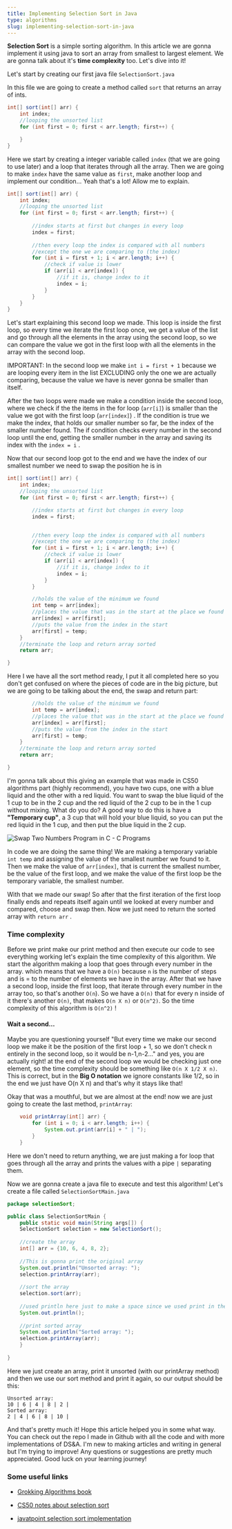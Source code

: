 ```yaml
---
title: Implementing Selection Sort in Java
type: algorithms
slug: implementing-selection-sort-in-java
---
```


**Selection Sort** is a simple sorting algorithm. In this article we are gonna implement it using java to sort an array from smallest to largest element. We are gonna talk about it's **time complexity** too. Let's dive into it!



Let's start by creating our first java file `SelectionSort.java`

In this file we are going to create a method called `sort` that returns an array of ints.

```java
int[] sort(int[] arr) {
	int index;
    //looping the unsorted list
	for (int first = 0; first < arr.length; first++) {

	}
}
```

Here we start by creating a integer variable called `index` (that we are going to use later) and a loop that iterates through all the array. Then we are going to make `index` have the same value as `first`, make another loop and implement our condition... Yeah that's a lot! Allow me to explain.

```java
int[] sort(int[] arr) {
	int index;
    //looping the unsorted list
	for (int first = 0; first < arr.length; first++) {
		
        //index starts at first but changes in every loop
		index = first;	
			
		//then every loop the index is compared with all numbers
		//except the one we are comparing to (the index)
		for (int i = first + 1; i < arr.length; i++) {
			//check if value is lower
			if (arr[i] < arr[index]) {
				//if it is, change index to it
				index = i;
            }
        }
	}
}			
```

Let's start explaining this second loop we made. This loop is inside the first loop, so every time we iterate the first loop once, we get a value of the list and go through all the elements in the array using the second loop, so we can compare the value we got in the first loop with all the elements in the array with the second loop.

IMPORTANT: In the second loop we make `int i = first + 1` because we are looping every item in the list EXCLUDING only the one we are actually comparing, because the value we have is never gonna be smaller than itself.

After the two loops were made we make a condition inside the second loop, where we check if the the items in the for loop (`arr[i]`) is smaller than the value we got with the first loop (`arr[index]`) . If the condition is true we make the index, that holds our smaller number so far, be the index of the smaller number found. The if condition checks every number in the second loop until the end, getting the smaller number in the array and saving its index with the `index = i` .

Now that our second loop got to the end and we have the index of our smallest number we need to swap the position he is in

```java
int[] sort(int[] arr) {
    int index;
    //looping the unsorted list
    for (int first = 0; first < arr.length; first++) {

        //index starts at first but changes in every loop
        index = first;


        //then every loop the index is compared with all numbers
        //except the one we are comparing to (the index)
        for (int i = first + 1; i < arr.length; i++) {
            //check if value is lower
            if (arr[i] < arr[index]) {
                //if it is, change index to it
                index = i;
            }
        }

        //holds the value of the minimum we found
        int temp = arr[index];
        //places the value that was in the start at the place we found our index
        arr[index] = arr[first];
        //puts the value from the index in the start
        arr[first] = temp;
    }
    //terminate the loop and return array sorted
    return arr;

}
```

Here I we have all the sort method ready, I put it all completed here so you don't get confused on where the pieces of code are in the big picture, but we are going to be talking about the end, the swap and return part:

```java
        //holds the value of the minimum we found
        int temp = arr[index];
        //places the value that was in the start at the place we found our index
        arr[index] = arr[first];
        //puts the value from the index in the start
        arr[first] = temp;
    }
    //terminate the loop and return array sorted
    return arr;

}
```

I'm gonna talk about this giving an example that was made in CS50 algorithms part (highly recommend), you have two cups, one with a blue liquid and the other with a red liquid. You want to swap the blue liquid of the 1 cup to be in the 2 cup and the red liquid of the 2 cup to be in the 1 cup without mixing. What do you do? A good way to do this is have a **"Temporary cup"**, a 3 cup that will hold your blue liquid, so you can put the red liquid in the 1 cup, and then put the blue liquid in the 2 cup.

![Swap Two Numbers Program in C - C Programs](https://www.sitesbay.com/program/images/swap-two-numbers-ex.gif)

In code we are doing the same thing! We are making a temporary variable `int temp` and assigning the value of the smallest number we found to it. Then we make the value of `arr[index]`, that is current the smallest number, be the value of the first loop, and we make the value of the first loop be the temporary variable, the smallest number.

With that we made our swap! So after that the first iteration of the first loop finally ends and repeats itself again until we looked at every number and compared, choose and swap then. Now we just need to return the sorted array with `return arr` .

### Time complexity

Before we print make our print method and then execute our code to see everything working let's explain the time complexity of this algorithm. We start the algorithm making a loop that goes through every number in the array. which means that we have a `O(n)` because `n` is the number of steps and is = to the number of elements we have in the array. After that we have a second loop, inside the first loop, that iterate through every number in the array too, so that's another `O(n`). So we have a `O(n)` that for every n inside of it there's another `O(n)`, that makes `O(n X n)` or `O(n^2)`. So the time complexity of this algorithm is `O(n^2)` !

#### Wait a second...

Maybe you are questioning yourself "But every time we make our second loop we make it be the position of the first loop + 1, so we don't check n entirely in the second loop, so it would be n-1,n-2..." and yes, you are actually right! at the end of the second loop we would be checking just one element, so the time complexity should be something like `O(n X 1/2 X n)`. This is correct, but in the **Big O notation** we ignore constants like 1/2, so in the end we just have O(n X n) and that's why it stays like that!



Okay that was a mouthful, but we are almost at the end! now we are just going to create the last method, `printArray`:

```java
	void printArray(int[] arr) {
		for (int i = 0; i < arr.length; i++) {
			System.out.print(arr[i] + " | ");
		}
	}
```

Here we don't need to return anything, we are just making a for loop that goes through all the array and prints the values with a pipe `|` separating them.



Now we are gonna create a java file to execute and test this algorithm! Let's create a file called `SelectionSortMain.java`

```java
package selectionSort;

public class SelectionSortMain {
	public static void main(String args[]) {
	SelectionSort selection = new SelectionSort();
	
	//create the array
	int[] arr = {10, 6, 4, 8, 2};
	
	//This is gonna print the original array
	System.out.println("Unsorted array: ");
	selection.printArray(arr);
	
	//sort the array
	selection.sort(arr);
	
	//used println here just to make a space since we used print in the printArray
	System.out.println();
	
	//print sorted array
	System.out.println("Sorted array: ");
	selection.printArray(arr);
	}
	
}

```

Here we just create an array, print it unsorted (with our printArray method) and then we use our sort method and print it again, so our output should be this:

```
Unsorted array: 
10 | 6 | 4 | 8 | 2 | 
Sorted array: 
2 | 4 | 6 | 8 | 10 | 
```

And that's pretty much it! Hope this article helped you in some what way. You can check out the repo I made in Github with all the code and with more implementations of DS&A. I'm new to making articles and writing in general but I'm trying to improve! Any questions or suggestions are pretty much appreciated. Good luck on your learning journey!

### Some useful links

-  [Grokking Algorithms book](https://www.amazon.com/Grokking-Algorithms-illustrated-programmers-curious/dp/1617292230/ref=sr_1_1?crid=3TOXYOE3D8OAZ&dchild=1&keywords=grokking+algorithm&qid=1607583227&sprefix=grokking%2Caps%2C317&sr=8-1)

- [CS50 notes about selection sort](https://cs50.harvard.edu/college/2020/fall/notes/3/#selection-sort)

- [javatpoint selection sort implementation](https://www.javatpoint.com/selection-sort-in-java)

